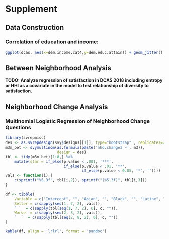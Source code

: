 # Supplement

## Data Construction
### Correlation of education and income:

```r
ggplot(dcas, aes(x=dem.income.cat4,y=dem.educ.attain)) + geom_jitter()
```

## Between Neighborhood Analysis

**TODO: Analyze regression of satisfaction in DCAS 2018 including entropy or HHI as a covariate in the model to test relationship of diversity to satisfaction.**

## Neighborhood Change Analysis
### Multinomial Logistic Regression of Neighborhood Change Questions
```r
library(svrepmisc)
des <- as.svrepdesign(svy$designs[[1]], type="bootstrap" , replicates=250)
m3m_bet <- svymultinom(as.formula(paste('nhd.change3 ~', m3)),
                       design = des)
tbl <- tidy(m3m_bet)[1:8,] %>%
    mutate(star = if_else(p.value < .001, '***',
                          if_else(p.value < .01, '**',
                                  if_else(p.value < 0.05, '*', ''))))
vals <- function(i) {
    c(sprintf("%5.3f", tbl[i,2]), sprintf("(%5.3f)", tbl[i,3]))
}

df <- tibble(
    Variable = c("Intercept", "", "Asian", "", "Black", "", "Latinx", ""),
    Better = c(sapply(seq(1, 7, 2), vals)),
    ` `  = c(sapply(tbl[seq(1, 7, 2), 6], c, "")),
    Worse  = c(sapply(seq(2, 8, 2), vals)),
    `  `  = c(sapply(tbl[seq(2, 8, 2), 6], c, ""))
)

kable(df, align = 'lrlrl', format = 'pandoc')
```


